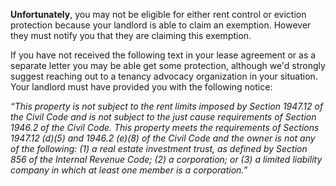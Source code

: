
**Unfortunately**, you may not be eligible for either rent control or eviction protection because your landlord is able to claim an exemption. However they must notify you that they are claiming this exemption.

If you have not received the following text in your lease agreement or as a separate letter you may be able get some protection, although we'd strongly suggest reaching out to a tenancy advocacy organization in your situation. Your landlord must have provided you with the following notice:

_“This property is not subject to the rent limits imposed by Section 1947.12 of the Civil Code and is not subject to the just cause requirements of Section 1946.2 of the Civil Code. This property meets the requirements of Sections 1947.12 (d)(5) and 1946.2 (e)(8) of the Civil Code and the owner is not any of the following: (1) a real estate investment trust, as defined by Section 856 of the Internal Revenue Code; (2) a corporation; or (3) a limited liability company in which at least one member is a corporation.”_

<YesNoState
  yes="/eligibility/state/coverage/notCovered"
  no="/eligibility/state/coverage/covered"
  questionText="Did you receive this notice in your lease or separately as a letter?"
  stateName="exemptionNotice"
/>
